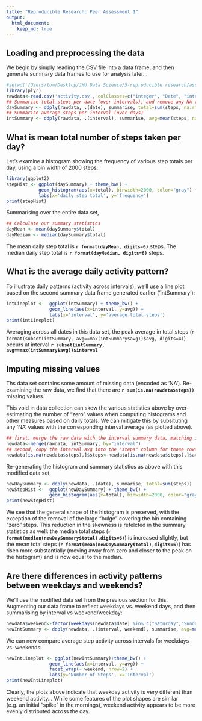 ```yaml
---
title: "Reproducible Research: Peer Assessment 1"
output: 
  html_document:
    keep_md: true
---
```




## Loading and preprocessing the data
We begin by simply reading the CSV file into a data frame, and then generate summary data frames to use for analysis later...
```r
#setwd('/Users/tom/Desktop/JHU Data Science/5-reproducible research/assessment1')
library(plyr)
rawdata<-read.csv('activity.csv', colClasses=c("integer", "Date", "integer"))
## Summarise total steps per date (over intervals), and remove any NA values...
daySummary <- ddply(rawdata, .(date), summarise, total=sum(steps, na.rm=TRUE))
## Summarise average steps per interval (over days) 
intSummary <- ddply(rawdata, .(interval), summarise, avg=mean(steps, na.rm=TRUE))
```



## What is mean total number of steps taken per day?
Let's examine a histogram showing the frequency of various step totals per day, using a bin width of 2000 steps:
```r
library(ggplot2)
stepHist <- ggplot(daySummary) + theme_bw() +
            geom_histogram(aes(x=total), binwidth=2000, color="gray") +
            labs(x='daily step total', y='frequency')
print(stepHist) 
```

Summarising over the entire data set,
```r
## Calculate our summary statistics
dayMean <- mean(daySummary$total)
dayMedian <- median(daySummary$total) 
```
The mean daily step total is **`r format(dayMean, digits=6)`** steps.  The median daily step total is **`r format(dayMedian, digits=6)`** steps.



## What is the average daily activity pattern?
To illustrate daily patterns (activity across intervals), we'll use a line plot based on the second summary data frame generated earlier ('intSummary'):
```r
intLineplot <-  ggplot(intSummary) + theme_bw() +
                geom_line(aes(x=interval, y=avg)) +
                labs(x='interval', y='average total steps')
print(intLineplot)
```

Averaging across all dates in this data set, the peak average in total steps (`r format(subset(intSummary, avg==max(intSummary$avg))$avg, digits=4)`) occurs at interval **`r subset(intSummary, avg==max(intSummary$avg))$interval`**



## Imputing missing values
Ths data set contains some amount of missing data (encoded as 'NA'). Re-examining the raw data, we find that there are **`r sum(is.na(rawdata$steps))`** missing values.

This void in data collection can skew the various statistics above by over-estimating the number of "zero" values when computing histograms and other measures based on daily totals.  We can mitigate this by subsituting any 'NA' values with the corresponding interval average (as plotted above).

```r
## first, merge the raw data with the interval summary data, matching intervals...
newdata<-merge(rawdata, intSummary, by="interval")
## second, copy the interval avg into the "steps" column for those rows with 'NA' for step counts
newdata[is.na(newdata$steps),]$steps<-newdata[is.na(newdata$steps),]$avg
```

Re-generating the histogram and summary statistics as above with this modified data set,

```r
newDaySummary <- ddply(newdata, .(date), summarise, total=sum(steps))
newStepHist <-  ggplot(newDaySummary) + theme_bw() +
                geom_histogram(aes(x=total), binwidth=2000, color="gray") 
print(newStepHist)
```

We see that the general shape of the histogram is preserved, with the exception of the removal of the large "bulge" covering the bin containing "zero" steps.  This reduction in the skewness is refelcted in the summary statistics as well: the median total steps (**`r format(median(newDaySummary$total),digits=6)`**) is increased slightly, but the mean total steps (**`r format(mean(newDaySummary$total),digits=6)`**) has risen more substantially (moving away from zero and closer to the peak on the histogram) and is now equal to the median.

## Are there differences in activity patterns between weekdays and weekends?
We'll use the modified data set from the previous section for this.  Augmenting our data frame to reflect weekdays vs. weekend days, and then summarising by interval vs weekend/weekday:

```r
newdata$weekend<-factor(weekdays(newdata$date) %in% c("Saturday","Sunday"), labels=c("weekday", "weekend"))
newIntSummary <- ddply(newdata, .(interval, weekend), summarise, avg=mean(steps))
```

We can now compare average step activity across intervals for weekdays vs. weekends:

```r
newIntLineplot <- ggplot(newIntSummary)+theme_bw() + 
                geom_line(aes(x=interval, y=avg)) +
                facet_wrap(~ weekend, nrow=2) + 
                labs(y='Number of Steps', x='Interval')
print(newIntLineplot)
```

Clearly, the plots above indicate that weekday activity is very different than weekend activity... While some features of the plot shapes are similar (e.g. an initial "spike" in the mornings), weekend activity appears to be more evenly distributed across the day.


